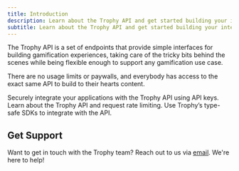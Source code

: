 ```yaml
---
title: Introduction
description: Learn about the Trophy API and get started building your integration.
subtitle: Learn about the Trophy API and get started building your integration.
---
```


The Trophy API is a set of endpoints that provide simple interfaces for building gamification experiences, taking care of the tricky bits behind the scenes while being flexible enough to support any gamification use case.

There are no usage limits or paywalls, and everybody has access to the exact same API to build to their hearts content.

<CardGroup>
  <Card title="Authentication" icon="key" href="/api-reference/authentication">
    Securely integrate your applications with the Trophy API using API keys.
  </Card>
  <Card
    title="Rate Limiting"
    icon="circle-gauge"
    href="/api-reference/rate-limiting"
  >
    Learn about the Trophy API and request rate limiting.
  </Card>
  <Card title="SDKs" icon="code-xml" href="/api-reference/client-libraries">
    Use Trophy’s type-safe SDKs to integrate with the API.
  </Card>
</CardGroup>

## Get Support

Want to get in touch with the Trophy team? Reach out to us via [email](mailto:support@trophy.so). We're here to help!
